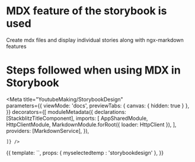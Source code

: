 
# MDX feature of the storybook is used

Create mdx files and display individual stories along with ngx-markdown features

# Steps followed when using MDX in Storybook

<Meta title="YoutubeMaking/StorybookDesign"   
  parameters={{
      viewMode: 'docs',
      previewTabs: { 
        canvas: { hidden: true } 
      },
  }}
  decorators={[
moduleMetadata({
  declarations: [StackblitzTitleComponent],
      imports: [
        AppSharedModule,
        HttpClientModule,
        MarkdownModule.forRoot({ loader: HttpClient }),
      ],
      providers: [MarkdownService],
    }),
    
    ]} />


<Story name="StorybookDesign">
  {{
    template: `<app-stackblitz-title [myselectedtemp]= "myselectedtemp"></app-stackblitz-title>`,
    props: {
    myselectedtemp : 'storybookdesign'
    },
  }}
</Story>